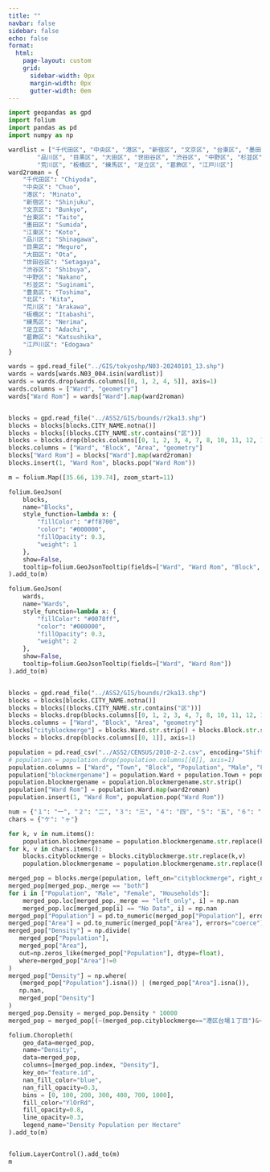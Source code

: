```yaml
---
title: ""
navbar: false
sidebar: false
echo: false
format:
  html:
    page-layout: custom
    grid:
      sidebar-width: 0px
      margin-width: 0px
      gutter-width: 0em
---
```

```python
import geopandas as gpd
import folium
import pandas as pd
import numpy as np

wardlist = ["千代田区", "中央区", "港区", "新宿区", "文京区", "台東区", "墨田区", "江東区", 
        "品川区", "目黒区", "大田区", "世田谷区", "渋谷区", "中野区", "杉並区", "豊島区", "北区", 
        "荒川区", "板橋区", "練馬区", "足立区", "葛飾区", "江戸川区"]
ward2roman = {
    "千代田区": "Chiyoda",
    "中央区": "Chuo",
    "港区": "Minato",
    "新宿区": "Shinjuku",
    "文京区": "Bunkyo",
    "台東区": "Taito",
    "墨田区": "Sumida",
    "江東区": "Koto",
    "品川区": "Shinagawa",
    "目黒区": "Meguro",
    "大田区": "Ota",
    "世田谷区": "Setagaya",
    "渋谷区": "Shibuya",
    "中野区": "Nakano",
    "杉並区": "Suginami",
    "豊島区": "Toshima",
    "北区": "Kita",
    "荒川区": "Arakawa",
    "板橋区": "Itabashi",
    "練馬区": "Nerima",
    "足立区": "Adachi",
    "葛飾区": "Katsushika",
    "江戸川区": "Edogawa"
}

wards = gpd.read_file("../GIS/tokyoshp/N03-20240101_13.shp")
wards = wards[wards.N03_004.isin(wardlist)]
wards = wards.drop(wards.columns[[0, 1, 2, 4, 5]], axis=1)
wards.columns = ["Ward", "geometry"]
wards["Ward Rom"] = wards["Ward"].map(ward2roman)


blocks = gpd.read_file("../ASS2/GIS/bounds/r2ka13.shp")
blocks = blocks[blocks.CITY_NAME.notna()]
blocks = blocks[(blocks.CITY_NAME.str.contains("区"))]
blocks = blocks.drop(blocks.columns[[0, 1, 2, 3, 4, 7, 8, 10, 11, 12, 13, 14, 15, 16, 17, 18, 19, 20, 21, 22, 23, 24, 25, 26, 27, 28]], axis=1)
blocks.columns = ["Ward", "Block", "Area", "geometry"]
blocks["Ward Rom"] = blocks["Ward"].map(ward2roman)
blocks.insert(1, "Ward Rom", blocks.pop("Ward Rom"))

m = folium.Map([35.66, 139.74], zoom_start=11)

folium.GeoJson(
    blocks,
    name="Blocks",
    style_function=lambda x: {
        "fillColor": "#ff8700",
        "color": "#000000",
        "fillOpacity": 0.3,
        "weight": 1
    }, 
    show=False,
    tooltip=folium.GeoJsonTooltip(fields=["Ward", "Ward Rom", "Block", "Area"])
).add_to(m)

folium.GeoJson(
    wards,
    name="Wards",
    style_function=lambda x: {
        "fillColor": "#0078ff",
        "color": "#000000",
        "fillOpacity": 0.3,
        "weight": 2
    },
    show=False,
    tooltip=folium.GeoJsonTooltip(fields=["Ward", "Ward Rom"])
).add_to(m)


blocks = gpd.read_file("../ASS2/GIS/bounds/r2ka13.shp")
blocks = blocks[blocks.CITY_NAME.notna()]
blocks = blocks[(blocks.CITY_NAME.str.contains("区"))]
blocks = blocks.drop(blocks.columns[[0, 1, 2, 3, 4, 7, 8, 10, 11, 12, 13, 14, 15, 16, 17, 18, 19, 20, 21, 22, 23, 24, 25, 26, 27, 28]], axis=1)
blocks.columns = ["Ward", "Block", "Area", "geometry"]
blocks["cityblockmerge"] = blocks.Ward.str.strip() + blocks.Block.str.strip()
blocks = blocks.drop(blocks.columns[[0, 1]], axis=1)

population = pd.read_csv("../ASS2/CENSUS/2010-2-2.csv", encoding="Shift-JIS")
# population = population.drop(population.columns[[0]], axis=1)
population.columns = ["Ward", "Town", "Block", "Population", "Male", "Female", "Households"]
population["blockmergename"] = population.Ward + population.Town + population.Block
population.blockmergename = population.blockmergename.str.strip()
population["Ward Rom"] = population.Ward.map(ward2roman)
population.insert(1, "Ward Rom", population.pop("Ward Rom"))

num = {"１": "一", "２": "二", "３": "三", "４": "四", "５": "五", "６": "六", "７": "七", "８": "八", "９": "九"}
chars = {"ケ": "ヶ"}

for k, v in num.items():
    population.blockmergename = population.blockmergename.str.replace(k,v)
for k, v in chars.items():
    blocks.cityblockmerge = blocks.cityblockmerge.str.replace(k,v)
    population.blockmergename = population.blockmergename.str.replace(k,v)

merged_pop = blocks.merge(population, left_on="cityblockmerge", right_on="blockmergename", how="outer",indicator=True)
merged_pop[merged_pop._merge == "both"]
for i in ["Population", "Male", "Female", "Households"]:
    merged_pop.loc[merged_pop._merge == "left_only", i] = np.nan 
    merged_pop.loc[merged_pop[i] == "No Data", i] = np.nan
merged_pop["Population"] = pd.to_numeric(merged_pop["Population"], errors="coerce")  
merged_pop["Area"] = pd.to_numeric(merged_pop["Area"], errors="coerce")
merged_pop["Density"] = np.divide(
   merged_pop["Population"], 
   merged_pop["Area"], 
   out=np.zeros_like(merged_pop["Population"], dtype=float), 
   where=merged_pop["Area"]!=0
)
merged_pop["Density"] = np.where(
   (merged_pop["Population"].isna()) | (merged_pop["Area"].isna()),
   np.nan,
   merged_pop["Density"]
)
merged_pop.Density = merged_pop.Density * 10000
merged_pop = merged_pop[(~(merged_pop.cityblockmerge=="港区台場１丁目")&~(merged_pop.Density>1900))]

folium.Choropleth(
    geo_data=merged_pop,
    name="Density",
    data=merged_pop,
    columns=[merged_pop.index, "Density"],
    key_on="feature.id",
    nan_fill_color="blue",
    nan_fill_opacity=0.3,
    bins = [0, 100, 200, 300, 400, 700, 1000],
    fill_color="YlOrRd",
    fill_opacity=0.8,
    line_opacity=0.3,
    legend_name="Density Population per Hectare"
).add_to(m)


folium.LayerControl().add_to(m)
m
```